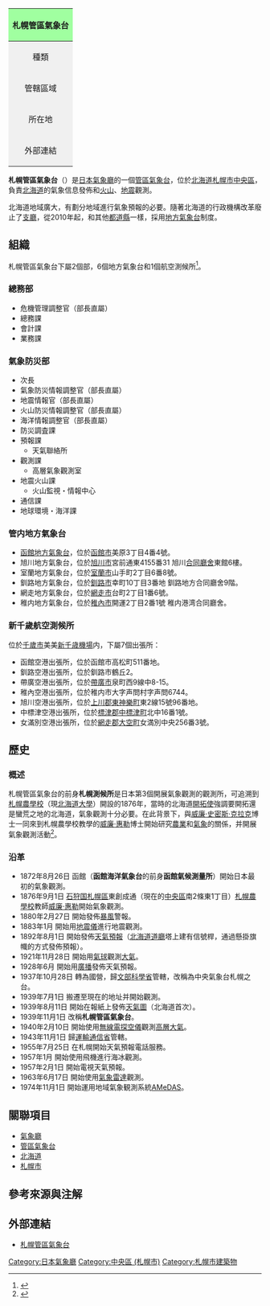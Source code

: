 {{Expand|time=2014-04-18T13:48:20+00:00}}
{{Onesource|time=2014-04-18T13:48:20+00:00}}

{| class="infobox bordered"
! colspan="2" style="background-color: #a0ffa0;"|札幌管區氣象台
|-
| style="text-align: center; background-color: #f0f0f0;"|種類
| [[管區氣象台|管區氣象台]]<br />地方預報中樞官署
|-
| style="text-align: center; background-color: #f0f0f0;"|管轄區域
| [[北海道|北海道]]
|-
| style="text-align: center; background-color: #f0f0f0;"|所在地
| [[北海道|北海道]][[札幌市|札幌市]][[中央區_(札幌市)|中央區]]北2條西18丁目2番地
|-
| style="text-align: center; background-color: #f0f0f0;"|外部連結
| [http://www.jma-net.go.jp/sapporo/ 札幌管區氣象台] {{Wayback|url=http://www.jma-net.go.jp/sapporo/ |date=20210216092830 }}
|}
'''札幌管區氣象台'''（{{Jpn|j=札幌管区気象台|hg=さっぽろかんくきしょうだい|rm=Sapporo kanku kishōdai}}）是[[日本|日本]][[氣象廳|氣象廳]]的一個[[管區氣象台|管區氣象台]]，位於[[北海道|北海道]][[札幌市|札幌市]][[中央區_(札幌市)|中央區]]，負責[[北海道|北海道]]的氣象信息發佈和[[火山|火山]]、[[地震|地震]]觀測。

北海道地域廣大，有劃分地域進行氣象預報的必要。隨著北海道的行政機構改革廢止了[[支廳|支廳]]，從2010年起，和其他[[都道府縣|都道縣]]一樣，採用[[地方氣象台|地方氣象台]]制度。

== 組織 ==
札幌管區氣象台下屬2個部，6個地方氣象台和1個航空測候所<ref>{{Cite web|url = http://www.jma-net.go.jp/sapporo/soshiki/soshikizu/organization.html|title = 札幌管区気象台の組織と主な業務|author = 札幌管区気象台|language = ja|accessdate = 2014-04-18|archive-date = 2021-01-14|archive-url = https://web.archive.org/web/20210114160153/http://www.jma-net.go.jp/sapporo/soshiki/soshikizu/organization.html|dead-url = no}}</ref>。

=== 總務部 ===
*危機管理調整官（部長直屬）
*總務課
*會計課
*業務課
=== 氣象防災部 ===
*次長
*氣象防災情報調整官（部長直屬）
*地震情報官（部長直屬）
*火山防災情報調整官（部長直屬）
*海洋情報調整官（部長直屬）
*防災調査課
*預報課
**天氣聯絡所
*觀測課
**高層氣象觀測室
*地震火山課
**火山監視・情報中心
*通信課
*地球環境・海洋課
=== 管内地方氣象台 ===
* [[函館地方氣象台|函館地方氣象台]]，位於[[函館市|函館市]]美原3丁目4番4號。
* 旭川地方氣象台，位於[[旭川市|旭川市]]宮前通東4155番31 旭川[[合同廳舍|合同廳舍]]東館6樓。
* 室蘭地方氣象台，位於[[室蘭市|室蘭市]]山手町2丁目6番8號。
* 釧路地方氣象台，位於[[釧路市|釧路市]]幸町10丁目3番地 釧路地方合同廳舍9階。
* 網走地方氣象台，位於[[網走市|網走市]]台町2丁目1番6號。
* 稚内地方氣象台，位於[[稚內市|稚內市]]開運2丁目2番1號 稚内港湾合同廳舍。

=== 新千歲航空測候所 ===
位於[[千歲市|千歲市]]美美[[新千歳機場|新千歳機場]]内，下屬7個出張所：

* 函館空港出張所，位於函館市高松町511番地。
* 釧路空港出張所，位於釧路市鶴丘2。
* 帶廣空港出張所，位於[[帶廣市|帶廣市]]泉町西9線中8-15。
* 稚內空港出張所，位於稚内市大字声問村字声問6744。
* 旭川空港出張所，位於[[上川郡_(石狩國)|上川郡]][[東神樂町|東神樂町]]東2線15號96番地。
* 中標津空港出張所，位於[[標津郡|標津郡]][[中標津町|中標津町]]北中16番1號。
* 女滿別空港出張所，位於[[網走郡|網走郡]][[大空町|大空町]]女満別中央256番3號。

== 歷史 ==
=== 概述 ===
札幌管區氣象台的前身'''札幌測候所'''是日本第3個開展氣象觀測的觀測所，可追溯到[[札幌農學校|札幌農學校]]（現[[北海道大學|北海道大學]]）開設的1876年，當時的北海道[[開拓使|開拓使]]強調要開拓還是蠻荒之地的北海道，氣象觀測十分必要。在此背景下，與[[威廉·史密斯·克拉克|威廉·史密斯·克拉克]]博士一同來到札幌農學校教學的[[威廉·惠勒_(工程師)|威廉·惠勒]]博士開始研究[[農業|農業]]和[[氣象|氣象]]的關係，并開展氣象觀測活動<ref>{{Cite web|url = http://www.jma-net.go.jp/sapporo/soshiki/history/history.html|title = 札幌管区気象台の歴史|author = 札幌管区気象台|language = ja|accessdate = 2014-04-18|archive-date = 2021-01-14|archive-url = https://web.archive.org/web/20210114160328/http://www.jma-net.go.jp/sapporo/soshiki/history/history.html|dead-url = no}}</ref>。

=== 沿革 ===

* 1872年8月26日	函館（'''函館海洋氣象台'''的前身'''函館氣候測量所'''）開始日本最初的氣象觀測。
* 1876年9月1日 [[石狩国|石狩国]][[札幌市|札幌區]]東創成通（現在的[[中央區_(札幌市)|中央區]]南2條東1丁目）[[札幌農學校|札幌農學校]]教師[[威廉·惠勒_(工程師)|威廉·惠勒]]開始氣象觀測。
* 1880年2月27日 開始發佈[[暴風|暴風]]警報。
* 1883年1月 開始用[[地震儀|地震儀]]進行地震觀測。
* 1892年8月1日 開始發佈[[天氣預報|天氣預報]]（[[北海道道廳|北海道道廳]]塔上建有信號桿，通過懸掛旗幟的方式發佈預報）。
* 1921年11月28日 開始用[[氣球|氣球]]觀測[[大氣|大氣]]。
* 1928年6月 開始用[[廣播|廣播]]發佈天氣預報。
* 1937年10月28日 轉為國營，歸[[文部科學省|文部科學省]]管轄，改稱為中央氣象台札幌之台。
* 1939年7月1日 搬遷至現在的地址并開始觀測。
* 1939年8月11日 開始在報紙上發佈[[天氣圖|天氣圖]]（北海道首次）。
* 1939年11月1日 改稱'''札幌管區氣象台'''。
* 1940年2月10日 開始使用[[無線電探空儀|無線電探空儀]]觀測[[高層大氣|高層大氣]]。
* 1943年11月1日 歸[[運輸通信省|運輸通信省]]管轄。
* 1955年7月25日 在札幌開始天氣預報電話服務。
* 1957年1月 開始使用飛機進行海冰觀測。
* 1957年2月1日 開始電視天氣預報。
* 1963年6月17日 開始使用[[氣象雷達|氣象雷達]]觀測。
* 1974年11月1日 開始運用地域氣象観測系統[[AMeDAS|AMeDAS]]。

== 關聯項目 ==
* [[氣象廳|氣象廳]]
* [[管區氣象台|管區氣象台]]
* [[北海道|北海道]]
* [[札幌市|札幌市]] 

== 參考來源與注解 ==
<references />

== 外部連結 ==
* [http://www.jma-net.go.jp/sapporo/ 札幌管區氣象台] {{Wayback|url=http://www.jma-net.go.jp/sapporo/ |date=20210216092830 }}

{{氣象廳組織}}
{{coord|43|3|37.7|N|141|19|43.9|E|region:JP|display=title}}
{{DEFAULTSORT:札幌管區氣象台}}
[[Category:日本氣象廳|Category:日本氣象廳]]
[[Category:中央區_(札幌市)|Category:中央區 (札幌市)]]
[[Category:札幌市建築物|Category:札幌市建築物]]